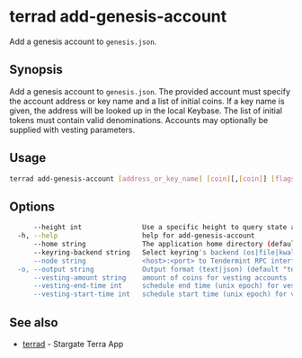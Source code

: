 # terrad add-genesis-account

Add a genesis account to `genesis.json`.

## Synopsis

Add a genesis account to `genesis.json`. The provided account must specify
the account address or key name and a list of initial coins. If a key name is given,
the address will be looked up in the local Keybase. The list of initial tokens must
contain valid denominations. Accounts may optionally be supplied with vesting parameters.

## Usage

```sh terrad
terrad add-genesis-account [address_or_key_name] [coin][,[coin]] [flags]
```

## Options

```sh Terradsh Terrad
      --height int               Use a specific height to query state at (this can error if the node is pruning state)
  -h, --help                     help for add-genesis-account
      --home string              The application home directory (default "/Users/evan/.terra")
      --keyring-backend string   Select keyring's backend (os|file|kwallet|pass|test) (default "os")
      --node string              <host>:<port> to Tendermint RPC interface for this chain (default "tcp://localhost:26657")
  -o, --output string            Output format (text|json) (default "text")
      --vesting-amount string    amount of coins for vesting accounts
      --vesting-end-time int     schedule end time (unix epoch) for vesting accounts
      --vesting-start-time int   schedule start time (unix epoch) for vesting accounts
```

## See also

* [terrad](./terrad.mdx)	 - Stargate Terra App


